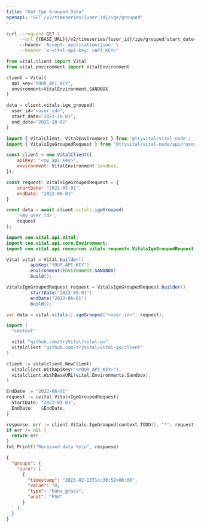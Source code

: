 ```yaml
---
title: "Get Ige Grouped Data"
openapi: "GET /v2/timeseries/{user_id}/ige/grouped"
---
```


<RequestExample>

```bash cURL
curl --request GET \
     --url {{BASE_URL}}/v2/timeseries/{user_id}/ige/grouped?start_date={{START_DATE}}&end_date={{END_DATE}} \
     --header 'Accept: application/json' \
     --header 'x-vital-api-key: <API_KEY>'
```

```python Python
from vital.client import Vital
from vital.environment import VitalEnvironment

client = Vital(
  api_key="YOUR_API_KEY",
  environment=VitalEnvironment.SANDBOX
)

data = client.vitals.ige_grouped(
  user_id="<user_id>", 
  start_date="2021-10-01", 
  end_date="2021-10-02"
)
```

```javascript Node
import { VitalClient, VitalEnvironment } from '@tryvital/vital-node';
import { VitalsIgeGroupedRequest } from '@tryvital/vital-node/api/resources/vitals';

const client = new VitalClient({
    apiKey: '<my_api_key>',
    environment: VitalEnvironment.Sandbox,
});

const request: VitalsIgeGroupedRequest = {
    startDate: "2022-05-01",
    endDate: "2022-06-01"
}

const data = await client.vitals.igeGrouped(
    '<my_user_id>',
    request
);
```

```java Java
import com.vital.api.Vital;
import com.vital.api.core.Environment;
import com.vital.api.resources.vitals.requests.VitalsIgeGroupedRequest;

Vital vital = Vital.builder()
        .apiKey("YOUR_API_KEY")
        .environment(Environment.SANDBOX)
        .build();

VitalsIgeGroupedRequest request = VitalsIgeGroupedRequest.builder()
        .startDate("2022-05-01")
        .endDate("2022-06-01")
        .build();

var data = vital.vitals().igeGrouped("<user_id>", request);
```

```go Go
import (
  "context"

  vital "github.com/tryVital/vital-go"
  vitalclient "github.com/tryVital/vital-go/client"
)

client := vitalclient.NewClient(
  vitalclient.WithApiKey("<YOUR_API_KEY>"),
  vitalclient.WithBaseURL(vital.Environments.Sandbox),
)

EndDate := "2022-06-01"
request := &vital.VitalsIgeGroupedRequest{
  StartDate: "2022-05-01",
  EndDate:   &EndDate,
}

response, err := client.Vitals.IgeGrouped(context.TODO(), "*", request)
if err != nil {
  return err
}
fmt.Printf("Received data %s\n", response)
```

</RequestExample>

<ResponseExample>

```json Example
{
  "groups": {
    "oura": [
      {
        "timestamp": "2023-02-13T14:30:52+00:00",
        "value": 70,
        "type": "baha_grass",
        "unit": "FSU"
      }
    ]
  }
}
```

</ResponseExample>
